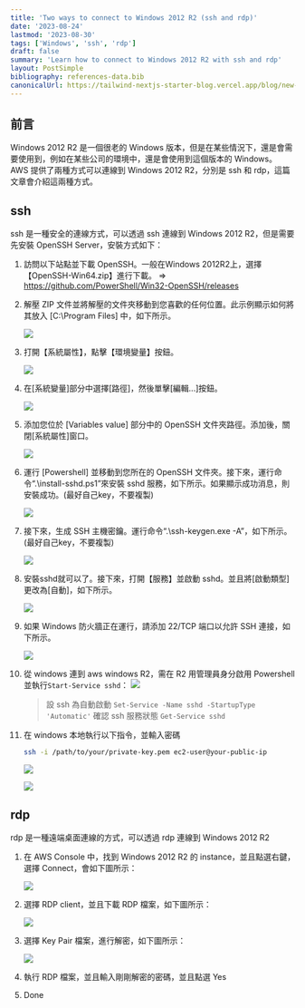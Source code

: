 ```yaml
---
title: 'Two ways to connect to Windows 2012 R2 (ssh and rdp)'
date: '2023-08-24'
lastmod: '2023-08-30'
tags: ['Windows', 'ssh', 'rdp']
draft: false
summary: 'Learn how to connect to Windows 2012 R2 with ssh and rdp'
layout: PostSimple
bibliography: references-data.bib
canonicalUrl: https://tailwind-nextjs-starter-blog.vercel.app/blog/new-features-in-v1/
---
```


## 前言

Windows 2012 R2 是一個很老的 Windows 版本，但是在某些情況下，還是會需要使用到，例如在某些公司的環境中，還是會使用到這個版本的 Windows。
AWS 提供了兩種方式可以連線到 Windows 2012 R2，分別是 ssh 和 rdp，這篇文章會介紹這兩種方式。

## ssh

ssh 是一種安全的連線方式，可以透過 ssh 連線到 Windows 2012 R2，但是需要先安裝 OpenSSH Server，安裝方式如下：

1. 訪問以下站點並下載 OpenSSH。一般在Windows 2012R2上，選擇【OpenSSH-Win64.zip】進行下載。
  ⇒ https://github.com/PowerShell/Win32-OpenSSH/releases
  
2. 	解壓 ZIP 文件並將解壓的文件夾移動到您喜歡的任何位置。此示例顯示如何將其放入 [C:\Program Files\] 中，如下所示。

    ![](https://hackmd.io/_uploads/r1oDME36n.png)

3. 打開【系統屬性】，點擊【環境變量】按鈕。
    
    ![](https://hackmd.io/_uploads/r1s9G4n63.png)

4. 在[系統變量]部分中選擇[路徑]，然後單擊[編輯...]按鈕。
    
    ![](https://hackmd.io/_uploads/By92GVhT3.png)
5. 添加您位於 [Variables value] 部分中的 OpenSSH 文件夾路徑。添加後，關閉[系統屬性]窗口。

    ![](https://hackmd.io/_uploads/BkmRM42Tn.png)

6. 運行 [Powershell] 並移動到您所在的 OpenSSH 文件夾。接下來，運行命令“.\install-sshd.ps1”來安裝 sshd 服務，如下所示。如果顯示成功消息，則安裝成功。(最好自己key，不要複製)
    
    ![](https://hackmd.io/_uploads/HJ3JXE2pn.png)

7. 接下來，生成 SSH 主機密鑰。運行命令“.\ssh-keygen.exe -A”，如下所示。(最好自己key，不要複製)

    ![](https://hackmd.io/_uploads/H1TZmE2p2.png)

8. 安裝sshd就可以了。接下來，打開【服務】並啟動 sshd。並且將[啟動類型]更改為[自動]，如下所示。

    ![](https://hackmd.io/_uploads/BJu7XE2Tn.png)

9. 如果 Windows 防火牆正在運行，請添加 22/TCP 端口以允許 SSH 連接，如下所示。

    ![](https://hackmd.io/_uploads/Sy94mVn6h.png)

10. 從 windows 連到 aws windows R2，需在 R2 用管理員身分啟用 Powershell 並執行`Start-Service sshd`：
    ![](https://hackmd.io/_uploads/BJBVV42T2.png)
    
    > 設 ssh 為自動啟動 `Set-Service -Name sshd -StartupType 'Automatic'`
    > 確認 ssh 服務狀態 `Get-Service sshd`


11. 在 windows 本地執行以下指令，並輸入密碼
    ```bash
    ssh -i /path/to/your/private-key.pem ec2-user@your-public-ip
    ```
    ![](https://hackmd.io/_uploads/BkQAwE2Tn.png)
    
    ![](https://hackmd.io/_uploads/H1aIu4hT2.png)




    

## rdp

rdp 是一種遠端桌面連線的方式，可以透過 rdp 連線到 Windows 2012 R2

1. 在 AWS Console 中，找到 Windows 2012 R2 的 instance，並且點選右鍵，選擇 Connect，會如下圖所示：

    ![](https://hackmd.io/_uploads/BJ-ik9vT2.png)


2. 選擇 RDP client，並且下載 RDP 檔案，如下圖所示：

    ![](https://hackmd.io/_uploads/SyO1lqvph.png)


3. 選擇 Key Pair 檔案，進行解密，如下圖所示：

    ![](https://hackmd.io/_uploads/HJ_-g5P63.png)


4. 執行 RDP 檔案，並且輸入剛剛解密的密碼，並且點選 Yes

5. Done 